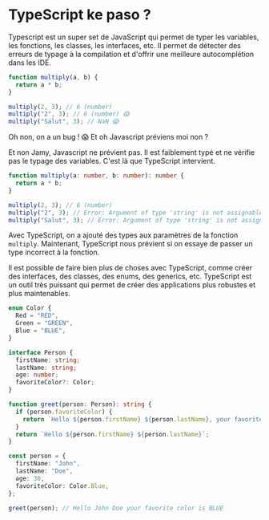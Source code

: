 # TypeScript ke paso ?

Typescript est un super set de JavaScript qui permet de typer les variables, les fonctions, les classes, les interfaces, etc. Il permet de détecter des erreurs de typage à la compilation et d'offrir une meilleure autocomplétion dans les IDE.

```js
function multiply(a, b) {
  return a * b;
}

multiply(2, 3); // 6 (number)
multiply("2", 3); // 6 (number) 😱
multiply("Salut", 3); // NaN 😱
```

Oh non, on a un bug ! 😱 Et oh Javascript préviens moi non ?

Et non Jamy, Javascript ne prévient pas. Il est faiblement typé et ne vérifie pas le typage des variables. C'est là que TypeScript intervient.

```ts
function multiply(a: number, b: number): number {
  return a * b;
}

multiply(2, 3); // 6 (number)
multiply("2", 3); // Error: Argument of type 'string' is not assignable to parameter of type 'number'
multiply("Salut", 3); // Error: Argument of type 'string' is not assignable to parameter of type 'number'
```

Avec TypeScript, on a ajouté des types aux paramètres de la fonction `multiply`. Maintenant, TypeScript nous prévient si on essaye de passer un type incorrect à la fonction.

Il est possible de faire bien plus de choses avec TypeScript, comme créer des interfaces, des classes, des enums, des generics, etc. TypeScript est un outil très puissant qui permet de créer des applications plus robustes et plus maintenables.

```ts
enum Color {
  Red = "RED",
  Green = "GREEN",
  Blue = "BLUE",
}

interface Person {
  firstName: string;
  lastName: string;
  age: number;
  favoriteColor?: Color;
}

function greet(person: Person): string {
  if (person.favoriteColor) {
    return `Hello ${person.firstName} ${person.lastName}, your favorite color is ${person.favoriteColor}`;
  }
  return `Hello ${person.firstName} ${person.lastName}`;
}

const person = {
  firstName: "John",
  lastName: "Doe",
  age: 30,
  favoriteColor: Color.Blue,
};

greet(person); // Hello John Doe your favorite color is BLUE
```
